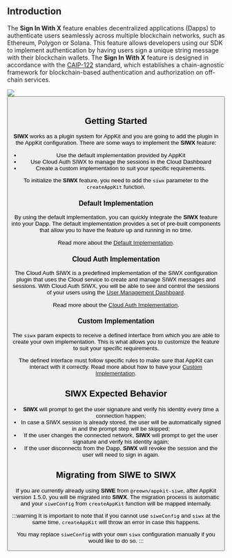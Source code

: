 ## Introduction

The **Sign In With X** feature enables decentralized applications (Dapps) to authenticate users seamlessly across multiple blockchain networks, such as Ethereum, Polygon or Solana. This feature allows developers using our SDK to implement authentication by having users sign a unique string message with their blockchain wallets. The **Sign In With X** feature is designed in accordance with the [CAIP-122](https://github.com/ChainAgnostic/CAIPs/blob/main/CAIPs/caip-122.md) standard, which establishes a chain-agnostic framework for blockchain-based authentication and authorization on off-chain services.

<img src="/assets/siwe-connect.gif" />
<br />

<Button name="Try Demo" url="https://appkit-lab.reown.com/library/siwx-default/" />
<br/>

## Getting Started

**SIWX** works as a plugin system for AppKit and you are going to add the plugin in the AppKit configuration. There are some ways to implement the **SIWX** feature:

- Use the default implementation provided by AppKit
- Use Cloud Auth SIWX to manage the sessions in the Cloud Dashboard
- Create a custom implementation to suit your specific requirements.

To initialize the **SIWX** feature, you need to add the `siwx` parameter to the `createAppKit` function.

### Default Implementation

By using the default implementation, you can quickly integrate the **SIWX** feature into your Dapp. The default implementation provides a set of pre-built components that allow you to have the feature up and running in no time.

Read more about the [Default Implementation](./siwx-default).

### Cloud Auth Implementation

The Cloud Auth SIWX is a predefined implementation of the SIWX configuration plugin that uses the Cloud service to create and manage SIWX messages and sessions. With Cloud Auth SIWX, you will be able to see and control the sessions of your users using the [User Management Dashboard](/cloud/user-management.mdx).

Read more about the [Cloud Auth Implementation](./siwx-cloud-auth).

### Custom Implementation

The `siwx` param expects to receive a defined interface from which you are able to create your own implementation. This is what allows you to customize the feature to suit your specific requirements.

The defined interface must follow specific rules to make sure that AppKit can interact with it correctly. Read more about how to have your [Custom Implementation](./siwx-custom).

## SIWX Expected Behavior

- **SIWX** will prompt to get the user signature and verify his identity every time a connection happen;
- In case a SIWX session is already stored, the user will be automatically signed in and the prompt step will be skipped;
- If the user changes the connected network, **SIWX** will prompt to get the user signature and verify his identity again;
- If the user disconnects from the Dapp, **SIWX** will revoke the session and the user will need to sign in again.

## Migrating from SIWE to SIWX

If you are currently already using **SIWE** from `@reown/appkit-siwe`, after AppKit version 1.5.0, you will be migrated into **SIWX**. The migration process is automatic and your `siweConfig` from `createAppKit` function will be mapped internally.

:::warning
It is important to note that if you cannot use `siweConfig` and `siwx` at the same time, `createAppKit` will throw an error in case this happens.

You may replace `siweConfig` with your own `siwx` configuration manually if you would like to do so.
:::
